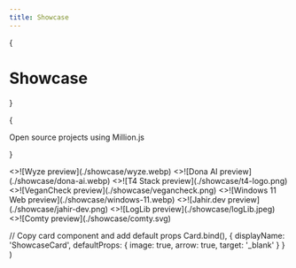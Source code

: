 ```yaml
---
title: Showcase
---
```



{<h1 className="mt-10 mb-4 text-center text-[2.5rem] font-bold tracking-tight">Showcase</h1>}

{<p className="mb-16 text-center text-lg text-gray-500 dark:text-gray-400">Open
source projects using Million.js</p>}

<Cards>
  <ShowcaseCard title="Wyze" href="https://www.wyze.com/">
    <>![Wyze preview](./showcase/wyze.webp)</>
  </ShowcaseCard>
  <ShowcaseCard title="Dona AI" href="https://dona.ai/">
    <>![Dona AI preview](./showcase/dona-ai.webp)</>
  </ShowcaseCard>
  <ShowcaseCard title="T4 Stack" href="https://app.t4stack.com/">
    <>![T4 Stack preview](./showcase/t4-logo.png)</>
  </ShowcaseCard>
  <ShowcaseCard title="VeganCheck.me" href="https://vegancheck.me/">
    <>![VeganCheck preview](./showcase/vegancheck.png)</>
  </ShowcaseCard>
  <ShowcaseCard title="Windows 11 Web" href="https://win11.vercel.app/">
    <>![Windows 11 Web preview](./showcase/windows-11.webp)</>
  </ShowcaseCard>
  <ShowcaseCard
    title="Jahir.dev"
    href="https://jahir.dev/"
  >
    <>![Jahir.dev preview](./showcase/jahir-dev.png)</>
  </ShowcaseCard>
  <ShowcaseCard
    title="LogLib"
    href="https://www.loglib.io/"
  >
    <>![LogLib preview](./showcase/logLib.jpeg)</>
  </ShowcaseCard>
  <ShowcaseCard title="Comty" href="https://github.com/ragestudio/comty">
    <>![Comty preview](./showcase/comty.svg)</>
  </ShowcaseCard>
</Cards>

  // Copy card component and add default props
  Card.bind(),
  {
    displayName: 'ShowcaseCard',
    defaultProps: {
      image: true,
      arrow: true,
      target: '_blank'
    }
  }
)

<style global jsx>{`
  img {
    aspect-ratio: 12/6.3;
    object-fit: cover;
  }
`}</style>